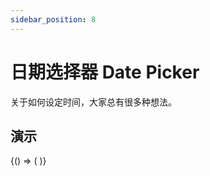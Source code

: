 ```yaml
---
sidebar_position: 8
---
```



# 日期选择器 Date Picker

关于如何设定时间，大家总有很多种想法。

## 演示

<BrowserOnly>
  {() => (<ThemeProvider>
    <Grid xGap={16} cols={2} style={{
      alignItems: 'flex-start'
    }}>
      <Grid yGap={16} cols={1}>
        <CodeBlock title="基础"
                   code={String(BasicCode)}>
          <Basic />
        </CodeBlock>
      </Grid>
      <Grid yGap={16} cols={1}>
        <CodeBlock title="禁用"
                   code={String(DisabledCode)}>
          <Disabled />
        </CodeBlock>
      </Grid>
    </Grid>
  </ThemeProvider>)}
</BrowserOnly>